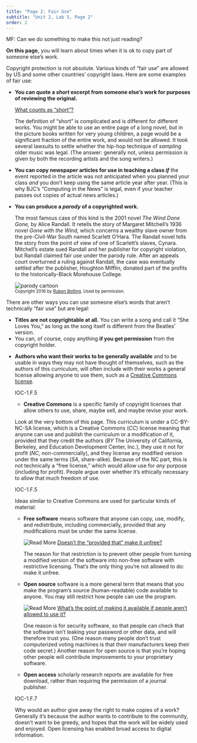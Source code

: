 ```yaml
---
title: "Page 2: Fair Use"
subtitle: "Unit 2, Lab 5, Page 2"
order: 2
---
```


::: todo
<p>MF: Can we do something to make this not just reading?</p>
:::

::: learn
<p><strong>On this page,</strong> you will learn about times when it is
ok to copy part of someone else's work.</p>
:::

<p>

Copyright protection is not absolute. Various kinds of "fair use" are
allowed by US and some other countries' copyright laws. Here are some
examples of fair use:

<ul>

<li>

<strong>You can quote a <em>short</em> excerpt from someone else's work
for purposes of reviewing the original.</strong>

::: endnote
<a href="#hint-short" data-bs-toggle="collapse" title="What counts as a 'short' excerpt'?">What
counts as "short"?</a>

::: {#hint-short .collapse}
The definition of "short" is complicated and is different for different
works. You might be able to use an entire page of a long novel, but in
the picture books written for very young children, a page would be a
significant fraction of the entire work, and would not be allowed. It
took several lawsuits to settle whether the hip-hop technique of<em>
sampling</em> older music was legal. (The answer: generally not, unless
permission is given by both the recording artists and the song writers.)
:::
:::

</li>

<li><strong>You can copy newspaper articles for use in teaching a class
<em>if</em></strong> the event reported in the article was not
anticipated when you planned your class <em>and</em> you don't keep
using the same article year after year. (This is why BJC's "Computing in
the News" is legal, even if your teacher passes out copies of actual
news articles.)</li>

<li>

<strong>You can produce a <em>parody</em> of a copyrighted
work.</strong>

::: endnote
The most famous case of this kind is the 2001 novel <em>The Wind Done
Gone,</em> by Alice Randall. It retells the story of Margaret Mitchell's
1936 novel <em>Gone with the Wind,</em> which concerns a wealthy slave
owner from the pre-Civil-War South named Scarlett O'Hara. The Randall
novel tells the story from the point of view of one of Scarlett's
slaves, Cynara. Mitchell's estate sued Randall and her publisher for
copyright violation, but Randall claimed fair use under the parody rule.
After an appeals court overturned a ruling against Randall, the case was
eventually settled after the publisher, Houghton Mifflin, donated part
of the profits to the historically-Black Morehouse College.
:::

<img src="/img/5-algorithms/parodius.gif" alt="parody cartoon" class="indent"/><br />
<small class="indent">Copyright 2016 by
<a href="http://www.gocomics.com/super-fun-pak-comix/2016/01/12" target="_blank" title="Super-Fun-Pak Comix">Ruben
Bolling</a>. Used by permission.</small>

</li>

</ul>

</p>

<p>

There are other ways you can use someone else's words that aren't
technically "fair use" but are legal:

<ul>

<li><strong>Titles are not copyrightable at all.</strong> You can write
a song and call it "She Loves You," as long as the song itself is
different from the Beatles' version.</li>

<li>You can, of course, copy anything <strong>if you get
permission</strong> from the copyright holder.</li>

<li>

<strong>Authors who want their works to be generally available</strong>
and to be usable in ways they may not have thought of themselves, such
as the authors of this curriculum, will often include with their works a
general license allowing anyone to use them, such as a
<a href="https://creativecommons.org/licenses/" target="_blank" title="Creative Commons: About The Licenses">Creative
Commons license</a>.

::: vocabFullWidth
::: ap-standard
IOC-1.F.5
:::

<ul>

<li><strong>Creative Commons</strong> is a specific family of copyright
licenses that allow others to use, share, maybe sell, and maybe revise
your work.</li>

</ul>
:::

::: endnote
Look at the very bottom of this page. This curriculum is under a
CC-BY-NC-SA license, which is a Creative Commons (<em>CC</em>) license
meaning that anyone can use and publish the curriculum or a modification
of it, provided that they credit the authors (<em>BY</em> The University
of California, Berkeley, and Education Development Center, Inc.), they
use it not for profit (<em>NC</em>, non-commercially), and they license
any modified version under the same terms (<em>SA</em>, share-alike).
Because of the NC part, this is not technically a "free license," which
would allow use for <em>any</em> purpose (including for profit). People
argue over whether it's ethically necessary to allow that much freedom
of use.
:::

::: vocabFullWidth
::: ap-standard
IOC-1.F.5
:::

<p>

Ideas similar to Creative Commons are used for particular kinds of
material:

<ul>

<li><strong>Free software</strong> means software that anyone can copy,
use, modify, and redistribute, including commercially, provided that any
modifications must be under the same license.</li>

::: endnote
<img src="/img/icons/read-more.png" title="Read More" alt="Read More" class="inline"/>
<a href="#why-free" data-bs-toggle="collapse" title="Doesn't the &ldquo;provided that&rdquo; make it unfree?">Doesn't
the "provided that" make it unfree?</a>

::: {#why-free .collapse}
The reason for that restriction is to prevent other people from turning
a modified version of the software into non-free software with
restrictive licensing. That's the only thing you're not allowed to do:
make it unfree.
:::
:::

<li><strong>Open source</strong> software is a more general term that
means that you make the program's source (human-readable) code available
to anyone. You may still restrict how people can use the program.</li>

::: endnote
<img src="/img/icons/read-more.png" title="Read More" alt="Read More" class="inline"/>
<a href="#why-open" data-bs-toggle="collapse" title="What's the point of making it available if people aren't allowed to use it?">What's
the point of making it available if people aren't allowed to use it?</a>

::: {#why-open .collapse}
One reason is for security software, so that people can check that the
software isn't leaking your password or other data, and will therefore
trust you. (One reason many people don't trust computerized voting
machines is that their manufacturers keep their code secret.) Another
reason for open source is that you're hoping other people will
contribute improvements to your proprietary software.
:::
:::

<li><strong>Open access</strong> scholarly research reports are
available for free download, rather than requiring the permission of a
journal publisher.</li>

</ul>

</p>
:::

::: ap-standard
IOC-1.F.7
:::

<p>Why would an author give away the right to make copies of a work?
Generally it's because the author wants to contribute to the community,
doesn't want to be greedy, and hopes that the work will be widely used
and enjoyed. Open licensing has enabled broad access to digital
information.</p>

</li>

</ul>

</p>
